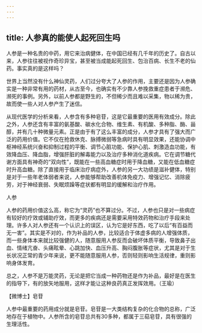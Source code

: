 ```yaml
---
---
---
```

title: 人参真的能使人起死回生吗
---




人参是一种名贵的中药，用它来治病健体，在中国已经有几千年的历史了。自古以来，人参往往被视作奇珍异宝，甚至被当成能起死回生、包治百病、长生不老的仙药。事实真的是这样吗？

世界上当然没有什么神仙灵药，人们过分夸大了人参的作用，主要还是因为人参确实是一种非常有用的药材，从古至今，也确实有不少靠人参挽救重症患者于濒危、濒死的事例。另外，以前人参都是野生的，不但稀少而且难以采集，物以稀为贵，故而使一些人对人参产生了迷信。

从现代医学的分析来看，人参含有多种皂苷，这是它最重要的医用有效成分。除此之外，人参还含有丰富的氨基酸、碳水化合物、维生素、有机酸、多种脂、酶、甾醇，并有几十种微量元素。正是由于有了这么丰富的成分，人参才具有了强大而广泛的药用价值。它不仅在抢救休克、脉搏微弱等急病时具有明显效果，还能协调中枢神经系统兴奋和抑制过程的平衡、调节心脏功能、保护心肌、刺激造血功能，有效降血压、降血脂，增强肝脏的解毒能力以及治疗多种消化道疾病。它在调节糖代谢方面具有神奇的“双向性”，既能在一些高血糖症时用于降血糖，又能在低血糖症时升高血糖。除了直接用于临床治疗病症外，人参的另一大功绩是滋补健体，特别是对于一些年老体弱者来说，人参能够帮助改善机体免疫力、增强记忆、消除疲劳，对于神经衰弱、失眠烦躁等症状都有明显的缓解和治疗作用。

人参



人参的药用价值这么高，称它为“灵药”也不算过分。不过，人参也只是对一些病症有较好的疗效或辅助疗效，而更多的疾病还是需要采用特效药物和治疗手段来处理。许多人对人参还有一个认识上的误区，认为它是好东西，吃了以后“有百益而无一害”。其实是不对的，作为补品的人参，比较适合于体虚多病的人增强体质，而一些身体本来就比较强健的人，随意服用人参反而会破坏体质平衡，导致鼻子出血、情绪亢奋、头痛眩晕、心跳加快、血压升高、胸闷腹胀等症状，尤其是对于生长状况正常的青少年来说，更不能随意服用人参，否则轻则影响生活规律，重则影响身体发育。

总之，人参不是万能灵药，无论是把它当成一种药物还是作为补品，最好是在医生的指导下，有的放矢地服用，这样才能让这种良药真正发挥效用。（王瑜）





【微博士】皂苷



人参中最重要的药用成分就是皂苷。皂苷是一大类结构复杂的化合物的总称，广泛地存在于植物中。人参所含的皂苷总共有30多种，都属于三萜皂苷，具有很强的生理活性。